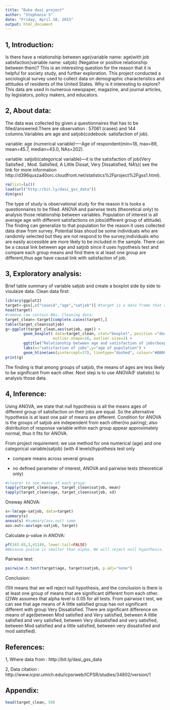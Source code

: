 ```yaml
---
title: "Duke dasi project"
author: "Stephanie S"
date: "Friday, April 10, 2015"
output: html_document
---
```

1, Introduction:
---
Is there have a relationship between age(variable name: age)with job satisfaction(variable name: satjob) (Negative or positive relationship between them)? This is an interesting question for the reason that it is helpful for society study, and further exploration. This project conducted a sociological survey used to collect data on demographic characteristics and attitudes of residents of the United States. Why is it interesting to explore? This data are used in numerous newspaper, magazine, and journal articles, by legislators, policy makers, and educators.

2, About data:
---

The data was collected by given a questionnaires that has to be filled/answered.There are observation : 57061 (cases) and 144 columns.Variables are age and satjob(codebook: satisfaction of job).

variable: age (numerical variable)----Age of respondent(min=18, max=89, mean=45.7, median=43.0, NAs=202). 

variable: satjob(categorical variable)---it is the satisfaction of job(Very Satisfied , Mod. Satisfied, A Little Dissat, Very Dissatisfied, NA's)( see the link for more information  http://d396qusza40orc.cloudfront.net/statistics%2Fproject%2Fgss1.html).


```r
rm(list=ls())
load(url("http://bit.ly/dasi_gss_data"))
dim(gss)
```

The type of study is observational study for the reason it is tooks a questionnaires to be filled. ANOVA and pairwise tests (theoretical only) to analysis those relationship between variables. Population of interest is all average age with different satisfactions on jobs(different group of attitude). The finding can generalize to that population for the reason it uses collected data draw from survey. Potential bias shoud be some individuals who are randomly selected but they are not respond to the survey;individuals who are easily accessible are more likely to be included in the sample. There can be a causal link between age and satjob since it uses hypothesis test and compare each group means and find there is at least one group are different,thus age have causal link with satisfaciton of job.

3, Exploratory analysis: 
---
Brief table summary of variable satjob and create a boxplot side by side to visulaize data.
Clean data first:

```r
library(ggplot2)
target<-gss[,c("caseid","age","satjob")] #target is a data frame that contain only var we want
head(target)
#remove row contain NAs. Cleaning data: 
target_clean<-target[complete.cases(target),]
table(target_clean$satjob)
g<-ggplot(target_clean,aes(satjob, age)) +
        geom_boxplot( data=target_clean, stat="boxplot", position ="dodge", 
                     outlier.shape=16, outlier.size=2) +
        ggtitle("Relationship between age and satisfaction of jobs(boxplot)") +
        labs(x="satisfaction of jobs",y="age of pupulation") +
        geom_hline(aes(yintercept=37), linetype="dashed", colour="#BB0000")
print(g)

```

The finding is that among groups of satjob, the means of ages are less likely to be significant from each other. Next step is to use ANOVA(F statistic) to analysis those data.

4, Inference:
---
Using ANOVA, we state that null hypothesis is all the means ages of different group of satisfaction on their jobs are equal. So the alternative hypothesis is at least one pair of means are different. Condition for ANOVA is the groups of satjob are independent from each other(no pairing); also distribution of response variable within each group appear approximately normal, thus it fits for ANOVA. 

From project requirement: we use method for one numerical (age) and one categorical variable(satjob) (with 4 levels)hypothesis test only

* compare means across several groups
    
* no defined parameter of interest, ANOVA and pairwise tests (theoretical only)


```r
#clearer to see means of each group: 
tapply(target_clean$age, target_clean$satjob, mean) 
tapply(target_clean$age, target_clean$satjob, sd) 
```

Oneway ANOVA: 

```r
s<-lm(age~satjob, data=target)
summary(s)
anova(s) #summary(aov.out) same
aov.out<-aov(age~satjob, target)

```
Calculate p-value in ANOVA: 

```r
pf(343.65,3,41149, lower.tail=FALSE)
#Because pvalue is smaller than alpha. We will reject null hypothesis.
```

Pairwise test:
```r
pairwise.t.test(target$age, target$satjob, p.adj="none")

```



Conclusion:


(1)It means that we will reject null hypothesis, and the conclusion is there is at least one group of means that are significant different from each other. 
(2)We assumes that alpha level is 0.05 for all tests. From pairwise t test, we can see that age means of A little satisfied group has not significant different with group Very Dissatisfied. There are significant difference on means of age(between Mod satisfied and Very satisfied, between A little satisfied and very satisfied, between Very dissatisfied and very satisfied, between Mod satisfied and a little satisfied, between very dissatisfied and mod satisfied). 


References: 
---

1, Where data from : http://bit.ly/dasi_gss_data 

2, Data citation : http://www.icpsr.umich.edu/icpsrweb/ICPSR/studies/34802/version/1

Appendix: 
---
```r
head(target_clean, 50)

```





